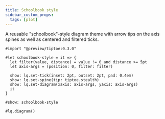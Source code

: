 ```yaml
---
title: Schoolbook style
sidebar_custom_props:
  tags: [plot]
---
```


A reusable "schoolbook"-style diagram theme with arrow tips on the axis spines as well as centered and filtered ticks. 

```example
#import "@preview/tiptoe:0.3.0"

#let schoolbook-style = it => {
  let filter(value, distance) = value != 0 and distance >= 5pt
  let axis-args = (position: 0, filter: filter)
  
  show: lq.set-tick(inset: 2pt, outset: 2pt, pad: 0.4em)
  show: lq.set-spine(tip: tiptoe.stealth)
  show: lq.set-diagram(xaxis: axis-args, yaxis: axis-args)
  it
}

#show: schoolbook-style

#lq.diagram()
```
